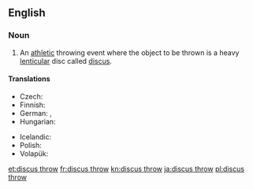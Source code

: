 ==English==
{{wikipedia}}
===Noun===
{{en-noun|-|head=[[discus]] [[throw]]}}

# {{context|athletics|lang=en}} An [[athletic]] throwing event where the object to be thrown is a heavy [[lenticular]] disc called [[discus]].

====Translations====
{{trans-top|athletic event where a discus is thrown}}
* Czech: {{t|cs|hod diskem|m}}
* Finnish: {{t+|fi|kiekonheitto}}
* German: {{t+|de|Diskuswurf|m}}, {{t+|de|Diskuswerfen|n}}
* Hungarian: {{t+|hu|diszkoszvetés}}
{{trans-mid}}
* Icelandic: {{t+|is|kringlukast|n}}
* Polish: {{t+|pl|rzut dyskiem|m}}
* Volapük: {{t|vo|diskudijed}}
{{trans-bottom}}

[[et:discus throw]]
[[fr:discus throw]]
[[kn:discus throw]]
[[ja:discus throw]]
[[pl:discus throw]]